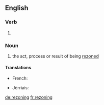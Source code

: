 ==English==

===Verb===
{{head|en|present participle}}

# {{present participle of|rezone|lang=en}}

===Noun===
{{en-noun}}

# the act, process or result of being [[rezone]]d

====Translations====
{{trans-top|the act, process or result of being rezoned}}
* French: {{t+|fr|redécoupage|m}}
{{trans-mid}}
* Jèrriais: {{t|roa-jer|r'zôn'nie|f}}
{{trans-bottom}}

[[de:rezoning]]
[[fr:rezoning]]